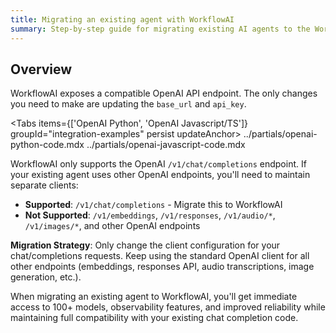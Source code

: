 ```yaml
---
title: Migrating an existing agent with WorkflowAI
summary: Step-by-step guide for migrating existing AI agents to the WorkflowAI platform. Covers understanding your current agent, data requirements, and migration best practices.
---
```



## Overview

WorkflowAI exposes a compatible OpenAI API endpoint. The only changes you need to make are updating the `base_url` and `api_key`.

<Tabs items={['OpenAI Python', 'OpenAI Javascript/TS']} groupId="integration-examples" persist updateAnchor>
  <Tab id="openai-python-integration" value="OpenAI Python">
    <include>../partials/openai-python-code.mdx</include>
  </Tab>
  <Tab id="openai-javascript-integration" value="OpenAI Javascript/TS">
    <include>../partials/openai-javascript-code.mdx</include>
  </Tab>
</Tabs>

WorkflowAI only supports the OpenAI `/v1/chat/completions` endpoint. If your existing agent uses other OpenAI endpoints, you'll need to maintain separate clients:

- **Supported**: `/v1/chat/completions` - Migrate this to WorkflowAI
- **Not Supported**: `/v1/embeddings`, `/v1/responses`, `/v1/audio/*`, `/v1/images/*`, and other OpenAI endpoints

**Migration Strategy**: Only change the client configuration for your chat/completions requests. Keep using the standard OpenAI client for all other endpoints (embeddings, responses API, audio transcriptions, image generation, etc.).

When migrating an existing agent to WorkflowAI, you'll get immediate access to 100+ models, observability features, and improved reliability while maintaining full compatibility with your existing chat completion code.